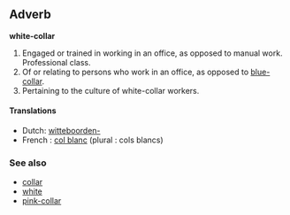 ==Adverb==
'''white-collar'''

#Engaged or trained in working in an office, as opposed to manual work.  Professional class.
#Of or relating to persons who work in an office, as opposed to [[blue-collar]].  
#Pertaining to the culture of white-collar workers.

====Translations====
*Dutch: [[witteboorden-]]
*French : [[col blanc]] (plural : cols blancs)

===See also===

* [[collar]]
* [[white]]
* [[pink-collar]]
